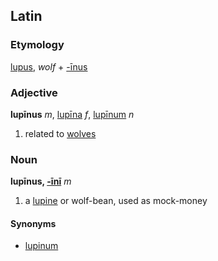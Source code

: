 ==Latin==
===Etymology===
[[lupus]], ''wolf'' + [[-inus|-īnus]]
===Adjective===
'''lupīnus''' ''m'', [[lupina|lupīna]] ''f'', [[lupinum|lupīnum]] ''n''

#related to [[wolf|wolves]]
===Noun===
'''lupīnus, [[Wiktionary Appendix:Latin second declension|-īnī]]''' ''m''

#a [[lupine]] or wolf-bean, used as mock-money
====Synonyms====
*[[lupinum]]
